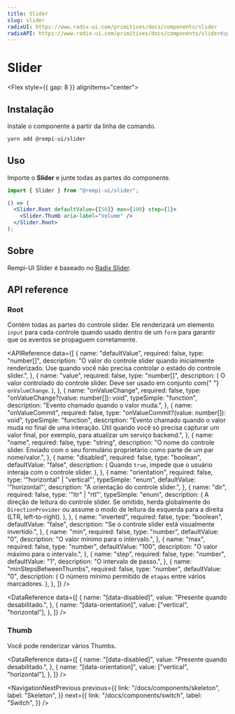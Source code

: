 ```yaml
---
title: Slider
slug: slider
radixUI: https://www.radix-ui.com/primitives/docs/components/slider
radixAPI: https://www.radix-ui.com/primitives/docs/components/slider#api-reference
---
```


# Slider

<Description text="Um campo de entrada onde o usuário seleciona um valor dentro de um intervalo específico." />

<Flex style={{ gap: 8 }} alignItems="center">
  <RadixUI href="https://www.radix-ui.com/primitives/docs/components/slider" />
  <RadixAPI href="https://www.radix-ui.com/primitives/docs/components/slider#api-reference" />
  <SelectVersion />
</Flex>

<PreviewComponent name="slider" />

## Instalação

Instale o componente a partir da linha de comando.

```bash
yarn add @rempi-ui/slider
```

## Uso

Importe o <strong>Slider</strong> e junte todas as partes do componente.

```jsx
import { Slider } from "@rempi-ui/slider";

() => (
  <Slider.Root defaultValue={[50]} max={100} step={1}>
    <Slider.Thumb aria-label="Volume" />
  </Slider.Root>
);
```

## Sobre

Rempi-UI Slider é baseado no [Radix Slider](https://www.radix-ui.com/primitives/docs/components/slider).

## API reference

### Root

Contém todas as partes do controle slider. Ele renderizará um elemento `input` para cada controle quando usado dentro de um `form` para garantir que os eventos se propaguem corretamente.

<MoreInfo
  componentName="Radix Slider"
  componentLink="https://www.radix-ui.com/primitives/docs/components/slider#root"
/>

<APIReference
  data={[
    {
      name: "defaultValue",
      required: false,
      type: "number[]",
      description:
        "O valor do controle slider quando inicialmente renderizado. Use quando você não precisa controlar o estado do controle slider.",
    },
    {
      name: "value",
      required: false,
      type: "number[]",
      description: (
        <span>
          O valor controlado do controle slider. Deve ser usado em conjunto com{" "}
          <code>onValueChange</code>.
        </span>
      ),
    },
    {
      name: "onValueChange",
      required: false,
      type: "onValueChange?(value: number[]): void",
      typeSimple: "function",
      description: "Evento chamado quando o valor muda.",
    },
    {
      name: "onValueCommit",
      required: false,
      type: "onValueCommit?(value: number[]): void",
      typeSimple: "function",
      description:
        "Evento chamado quando o valor muda no final de uma interação. Útil quando você só precisa capturar um valor final, por exemplo, para atualizar um serviço backend.",
    },
    {
      name: "name",
      required: false,
      type: "string",
      description:
        "O nome do controle slider. Enviado com o seu formulário proprietário como parte de um par nome/valor.",
    },
    {
      name: "disabled",
      required: false,
      type: "boolean",
      defaultValue: "false",
      description: (
        <span>
          Quando <code>true</code>, impede que o usuário interaja com o controle
          slider.
        </span>
      ),
    },
    {
      name: "orientation",
      required: false,
      type: '"horizontal" | "vertical"',
      typeSimple: "enum",
      defaultValue: '"horizontal"',
      description: "A orientação do controle slider.",
    },
    {
      name: "dir",
      required: false,
      type: '"ltr" | "rtl"',
      typeSimple: "enum",
      description: (
        <span>
          A direção de leitura do controle slider. Se omitido, herda globalmente
          do <code>DirectionProvider</code> ou assume o modo de leitura da
          esquerda para a direita (LTR, left-to-right).
        </span>
      ),
    },
    {
      name: "inverted",
      required: false,
      type: "boolean",
      defaultValue: "false",
      description: "Se o controle slider está visualmente invertido.",
    },
    {
      name: "min",
      required: false,
      type: "number",
      defaultValue: "0",
      description: "O valor mínimo para o intervalo.",
    },
    {
      name: "max",
      required: false,
      type: "number",
      defaultValue: "100",
      description: "O valor máximo para o intervalo.",
    },
    {
      name: "step",
      required: false,
      type: "number",
      defaultValue: "1",
      description: "O intervalo de passo.",
    },
    {
      name: "minStepsBetweenThumbs",
      required: false,
      type: "number",
      defaultValue: "0",
      description: (
        <span>
          O número mínimo permitido de <code>etapas</code> entre vários
          marcadores.
        </span>
      ),
    },
  ]}
/>

<DataReference
  data={[
    {
      name: "[data-disabled]",
      value: "Presente quando desabilitado.",
    },
    {
      name: "[data-orientation]",
      value: ["vertical", "horizontal"],
    },
  ]}
/>

### Thumb

Você pode renderizar vários Thumbs.

<MoreInfo
  componentName="Radix Slider Thumb"
  componentLink="https://www.radix-ui.com/primitives/docs/components/slider#thumb"
/>

<DataReference
  data={[
    {
      name: "[data-disabled]",
      value: "Presente quando desabilitado.",
    },
    {
      name: "[data-orientation]",
      value: ["vertical", "horizontal"],
    },
  ]}
/>

<NavigationNextPrevious
  previous={{
    link: "/docs/components/skeleton",
    label: "Skeleton",
  }}
  next={{
    link: "/docs/components/switch",
    label: "Switch",
  }}
/>

<EditThisPage url="components/pt-BR/slider/1.0.0.mdx" />